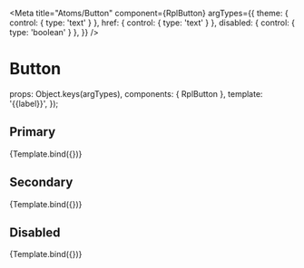 
<Meta
  title="Atoms/Button"
  component={RplButton}
  argTypes={{
    theme: { control: { type: 'text' } },
    href: { control: { type: 'text' } },
    disabled: { control: { type: 'boolean' } },
  }}
/>

# Button

<Props of={RplButton} />

  props: Object.keys(argTypes),
  components: { RplButton },
  template: '<rpl-button :theme="theme" :href="href" :disabled="disabled">{{label}}</rpl-button>',
});

## Primary

<Canvas>
  <Story
    name="Primary"
    args={{
      theme: 'primary',
      href: 'https://example.com',
      disabled: false,
      label: 'Primary button',
    }}
  >
    {Template.bind({})}
  </Story>
</Canvas>

<ArgsTable story="Primary" />

## Secondary

<Canvas>
  <Story
    name="Secondary"
    args={{
      theme: 'secondary',
      href: 'https://example.com',
      disabled: false,
      label: 'Secondary button',
    }}
  >
    {Template.bind({})}
  </Story>
</Canvas>

<ArgsTable story="Secondary" />

## Disabled

<Canvas>
  <Story
    name="Disabled"
    args={{
      theme: '',
      href: '',
      disabled: true,
      label: 'Disabled button',
    }}
  >
    {Template.bind({})}
  </Story>
</Canvas>

<ArgsTable story="Disabled" />

